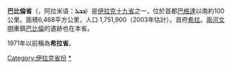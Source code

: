 {{unreferenced|time=2012-6-1}} 
{{Infobox settlement
|official_name          = 巴比倫省
|native_name            = محافظة بابل
|native_name_lang       = ar
|other_name             = 
|image_map              = Babil in Iraq.svg
|mapsize                = 200px
|settlement_type        = [[伊拉克行政區劃|省]]
|subdivision_type       = 國家
|subdivision_name       = {{flag|Iraq}}
|subdivision_type1      = 首府
|subdivision_name1      = [[希拉_(伊拉克)|希拉]]
|coordinates            = {{coord|32|37|N|44|33|E|type:adm1st|display=inline,title}}
|population_as_of       = 2018年估計
|population_total       = 2,065,042
|population_footnotes   = 
|area_total_km2         = 5119
|density_km2            =
| blank_name_sec2       = [[人類發展指數|人類發展指數]]（2017年）
| blank_info_sec2       = 0.677<ref name="GlobalDataLab">{{Cite web|url=https://hdi.globaldatalab.org/areadata/shdi/|title=Sub-national HDI - Area Database - Global Data Lab|website=hdi.globaldatalab.org|language=en|access-date=2018-09-13|archive-date=2018-09-23|archive-url=https://web.archive.org/web/20180923120638/https://hdi.globaldatalab.org/areadata/shdi/|dead-url=no}}</ref><br/>{{color|#fc0|中}} 
}}
'''巴比倫省'''（{{lang-ar|بابل}}，阿拉米语：'''ܒܒܠ'''）是[[伊拉克|伊拉克]][[伊拉克行政區劃|十九省]]之一，位於首都[[巴格達|巴格達]]以南約100公里。面積6,468平方公里，人口 1,751,900（2003年估計）。首府[[希拉_(伊拉克)|希拉]]。[[兩河文明|兩河文明]]重鎮[[巴比倫|巴比倫]]的遺跡也在本省。

1971年以前稱為'''希拉省'''。
{{Iraq}}
[[Category:伊拉克省份|Category:伊拉克省份]]
[[Category:巴比伦省|*]]